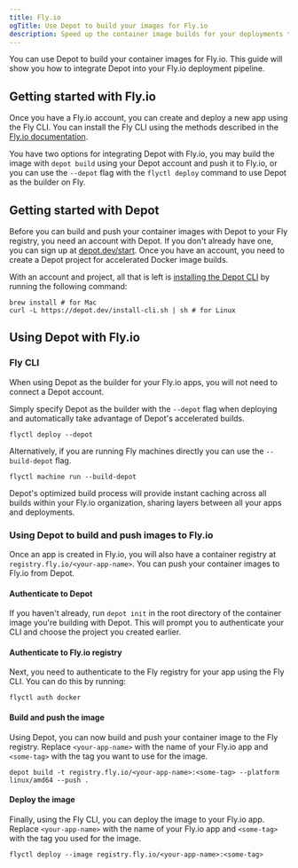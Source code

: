 ```yaml
---
title: Fly.io
ogTitle: Use Depot to build your images for Fly.io
description: Speed up the container image builds for your deployments to Fly.io
---
```


You can use Depot to build your container images for Fly.io. This guide will show you how to integrate Depot into your Fly.io deployment pipeline.

## Getting started with Fly.io

Once you have a Fly.io account, you can create and deploy a new app using the Fly CLI. You can install the Fly CLI using the methods described in the [Fly.io documentation](https://fly.io/docs/flyctl/install/).

You have two options for integrating Depot with Fly.io, you may build the image with `depot build` using your Depot account and push it to Fly.io, or you can use the `--depot` flag with the `flyctl deploy` command to use Depot as the builder on Fly.

## Getting started with Depot

Before you can build and push your container images with Depot to your Fly registry, you need an account with Depot. If you don't already have one, you can sign up at [depot.dev/start](/start). Once you have an account, you need to create a Depot project for accelerated Docker image builds.

With an account and project, all that is left is [installing the Depot CLI](/docs/cli/installation) by running the following command:

```shell
brew install # for Mac
curl -L https://depot.dev/install-cli.sh | sh # for Linux
```

## Using Depot with Fly.io

### Fly CLI

When using Depot as the builder for your Fly.io apps, you will not need to connect a Depot account.

Simply specify Depot as the builder with the `--depot` flag when deploying and automatically take advantage of Depot's accelerated builds.

```shell
flyctl deploy --depot
```

Alternatively, if you are running Fly machines directly you can use the `--build-depot` flag.

```shell
flyctl machine run --build-depot
```

Depot's optimized build process will provide instant caching across all builds within your Fly.io organization, sharing layers between all your apps and deployments.

### Using Depot to build and push images to Fly.io

Once an app is created in Fly.io, you will also have a container registry at `registry.fly.io/<your-app-name>`. You can push your container images to Fly.io from Depot.

#### Authenticate to Depot

If you haven't already, run `depot init` in the root directory of the container image you're building with Depot. This will prompt you to authenticate your CLI and choose the project you created earlier.

#### Authenticate to Fly.io registry

Next, you need to authenticate to the Fly registry for your app using the Fly CLI. You can do this by running:

```shell
flyctl auth docker
```

#### Build and push the image

Using Depot, you can now build and push your container image to the Fly registry. Replace `<your-app-name>` with the name of your Fly.io app and `<some-tag>` with the tag you want to use for the image.

```shell
depot build -t registry.fly.io/<your-app-name>:<some-tag> --platform linux/amd64 --push .
```

#### Deploy the image

Finally, using the Fly CLI, you can deploy the image to your Fly.io app. Replace `<your-app-name>` with the name of your Fly.io app and `<some-tag>` with the tag you used for the image.

```shell
flyctl deploy --image registry.fly.io/<your-app-name>:<some-tag>
```

